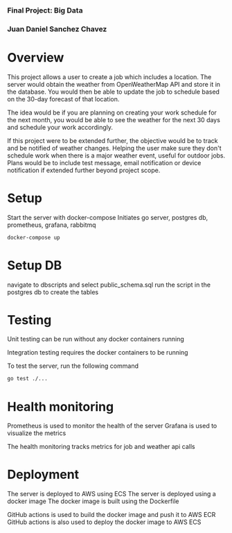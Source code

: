 ### Final Project: Big Data
### Juan Daniel Sanchez Chavez


# Overview
This project allows a user to create a job which includes a location.
The server would obtain the weather from OpenWeatherMap API and store it in the database.
You would then be able to update the job to schedule based on the 30-day forecast of that location.

The idea would be if you are planning on creating your work schedule for the next month,
you would be able to see the weather for the next 30 days and schedule your work accordingly.

If this project were to be extended further, the objective would be to track and be notified of weather changes.
Helping the user make sure they don't schedule work when there is a major weather event, useful for outdoor jobs.
Plans would be to include test message, email notification or device notification if extended further beyond project scope.

# Setup

Start the server with docker-compose
Initiates go server, postgres db, prometheus, grafana, rabbitmq
```bash
docker-compose up
```

# Setup DB
navigate to dbscripts and select public_schema.sql
run the script in the postgres db to create the tables

# Testing
Unit testing can be run without any docker containers running

Integration testing requires the docker containers to be running

To test the server, run the following command
```bash
go test ./...
```

# Health monitoring
Prometheus is used to monitor the health of the server
Grafana is used to visualize the metrics

The health monitoring tracks metrics for job and weather api calls

# Deployment
The server is deployed to AWS using ECS
The server is deployed using a docker image
The docker image is built using the Dockerfile

GitHub actions is used to build the docker image and push it to AWS ECR
GitHub actions is also used to deploy the docker image to AWS ECS

